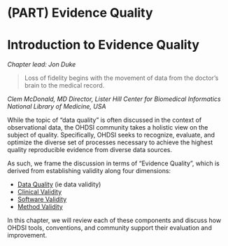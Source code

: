 # (PART) Evidence Quality {-}

# Introduction to Evidence Quality {#EvidenceQuality}

*Chapter lead: Jon Duke*

> Loss of fidelity begins with the movement of data from the doctor’s brain to the medical record.

*Clem McDonald, MD*
*Director, Lister Hill Center for Biomedical Informatics*
*National Library of Medicine, USA*

While the topic of "data quality" is often discussed in the context of observational data, the OHDSI community takes a holistic view on the subject of quality.  Specifically, OHDSI seeks to recognize, evaluate, and optimize the diverse set of processes necessary to achieve the highest quality reproducible evidence from diverse data sources.  

As such, we frame the discussion in terms of "Evidence Quality", which is derived from establishing validity along four dimensions:

* [Data Quality](DataQuality.html) (ie data validity)
* [Clinical Validity](ClinicalValidity.html)
* [Software Validity](SoftwareValidity.html)
* [Method Validity](MethodValidity.html)

In this chapter, we will review each of these components and discuss how OHDSI tools, conventions, and community support their evaluation and improvement.
